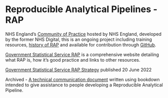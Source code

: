 # Reproducible Analytical Pipelines - RAP {#RAP}

NHS England's [Community of Practice](https://nhsdigital.github.io/rap-community-of-practice/) hosted by NHS England, developed by the former NHS Digital, this is an ongoing project including training resources, [history of RAP](https://nhsdigital.github.io/rap-community-of-practice/introduction_to_RAP/history_of_RAP/) and available for contribution through [GitHub](https://github.com/NHSDigital/rap-community-of-practice).

[Government Statistical Service RAP](https://gss.civilservice.gov.uk/reproducible-analytical-pipelines/) is a comprehensive website detailing what RAP is, how it's good practice and links to other resources.

[Government Statistical Service RAP Strategy](https://analysisfunction.civilservice.gov.uk/policy-store/reproducible-analytical-pipelines-strategy/) published 20 June 2022

Archived - [A technical communication document](https://ukgovdatascience.github.io/rap_companion/) written using bookdown intended to give assistance to people developing a Reproducible Analytical Pipeline.
